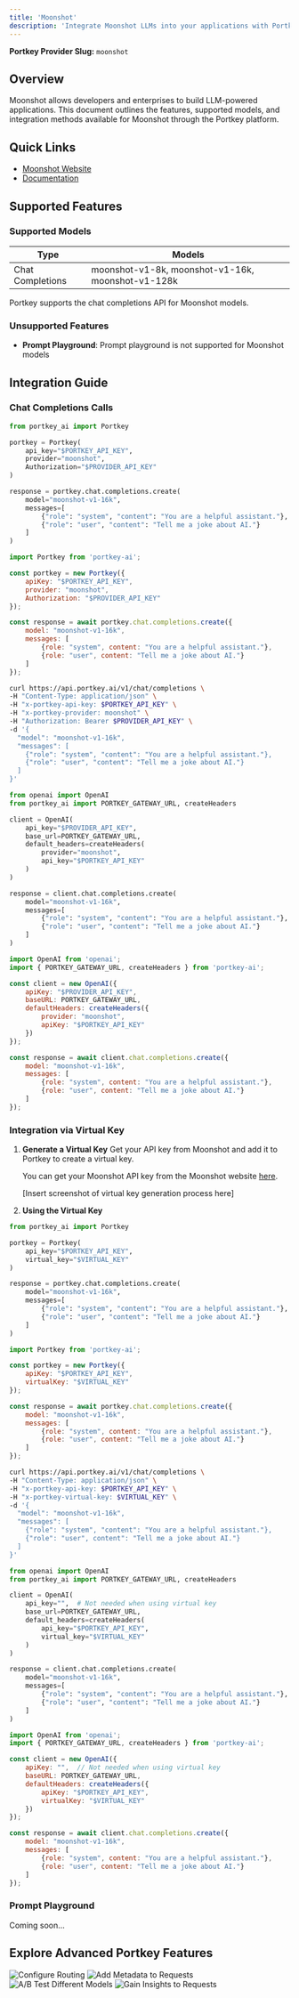 ```yaml
---
title: 'Moonshot'
description: 'Integrate Moonshot LLMs into your applications with Portkey'
---
```


**Portkey Provider Slug:** `moonshot`

## Overview

Moonshot allows developers and enterprises to build LLM-powered applications. This document outlines the features, supported models, and integration methods available for Moonshot through the Portkey platform.

## Quick Links

- [Moonshot Website](https://www.moonshot.cn/)
- [Documentation](https://platform.moonshot.cn/docs/intro#%E6%96%87%E6%9C%AC%E7%94%9F%E6%88%90%E6%A8%A1%E5%9E%8B)

## Supported Features

### Supported Models

| Type | Models |
|------|--------|
| Chat Completions | moonshot-v1-8k, moonshot-v1-16k, moonshot-v1-128k |

Portkey supports the chat completions API for Moonshot models.

### Unsupported Features

- **Prompt Playground**: Prompt playground is not supported for Moonshot models

## Integration Guide

### Chat Completions Calls

<CodeGroup>

```Python python
from portkey_ai import Portkey

portkey = Portkey(
    api_key="$PORTKEY_API_KEY",
    provider="moonshot",
    Authorization="$PROVIDER_API_KEY"
)

response = portkey.chat.completions.create(
    model="moonshot-v1-16k",
    messages=[
        {"role": "system", "content": "You are a helpful assistant."},
        {"role": "user", "content": "Tell me a joke about AI."}
    ]
)
```

```js node
import Portkey from 'portkey-ai';

const portkey = new Portkey({
    apiKey: "$PORTKEY_API_KEY",
    provider: "moonshot",
    Authorization: "$PROVIDER_API_KEY"
});

const response = await portkey.chat.completions.create({
    model: "moonshot-v1-16k",
    messages: [
        {role: "system", content: "You are a helpful assistant."},
        {role: "user", content: "Tell me a joke about AI."}
    ]
});
```

```bash cURL
curl https://api.portkey.ai/v1/chat/completions \
-H "Content-Type: application/json" \
-H "x-portkey-api-key: $PORTKEY_API_KEY" \
-H "x-portkey-provider: moonshot" \
-H "Authorization: Bearer $PROVIDER_API_KEY" \
-d '{
  "model": "moonshot-v1-16k",
  "messages": [
    {"role": "system", "content": "You are a helpful assistant."},
    {"role": "user", "content": "Tell me a joke about AI."}
  ]
}'
```

```Python OpenAI Python SDK
from openai import OpenAI
from portkey_ai import PORTKEY_GATEWAY_URL, createHeaders

client = OpenAI(
    api_key="$PROVIDER_API_KEY",
    base_url=PORTKEY_GATEWAY_URL,
    default_headers=createHeaders(
        provider="moonshot",
        api_key="$PORTKEY_API_KEY"
    )
)

response = client.chat.completions.create(
    model="moonshot-v1-16k",
    messages=[
        {"role": "system", "content": "You are a helpful assistant."},
        {"role": "user", "content": "Tell me a joke about AI."}
    ]
)
```

```js OpenAI Node SDK
import OpenAI from 'openai';
import { PORTKEY_GATEWAY_URL, createHeaders } from 'portkey-ai';

const client = new OpenAI({
    apiKey: "$PROVIDER_API_KEY",
    baseURL: PORTKEY_GATEWAY_URL,
    defaultHeaders: createHeaders({
        provider: "moonshot",
        apiKey: "$PORTKEY_API_KEY"
    })
});

const response = await client.chat.completions.create({
    model: "moonshot-v1-16k",
    messages: [
        {role: "system", content: "You are a helpful assistant."},
        {role: "user", content: "Tell me a joke about AI."}
    ]
});
```

</CodeGroup>

### Integration via Virtual Key

1. **Generate a Virtual Key**
   Get your API key from Moonshot and add it to Portkey to create a virtual key.

   You can get your Moonshot API key from the Moonshot website [here](https://www.moonshot.cn/).

   [Insert screenshot of virtual key generation process here]

2. **Using the Virtual Key**

<CodeGroup>

```Python python
from portkey_ai import Portkey

portkey = Portkey(
    api_key="$PORTKEY_API_KEY",
    virtual_key="$VIRTUAL_KEY"
)

response = portkey.chat.completions.create(
    model="moonshot-v1-16k",
    messages=[
        {"role": "system", "content": "You are a helpful assistant."},
        {"role": "user", "content": "Tell me a joke about AI."}
    ]
)
```

```js node
import Portkey from 'portkey-ai';

const portkey = new Portkey({
    apiKey: "$PORTKEY_API_KEY",
    virtualKey: "$VIRTUAL_KEY"
});

const response = await portkey.chat.completions.create({
    model: "moonshot-v1-16k",
    messages: [
        {role: "system", content: "You are a helpful assistant."},
        {role: "user", content: "Tell me a joke about AI."}
    ]
});
```

```bash cURL
curl https://api.portkey.ai/v1/chat/completions \
-H "Content-Type: application/json" \
-H "x-portkey-api-key: $PORTKEY_API_KEY" \
-H "x-portkey-virtual-key: $VIRTUAL_KEY" \
-d '{
  "model": "moonshot-v1-16k",
  "messages": [
    {"role": "system", "content": "You are a helpful assistant."},
    {"role": "user", content": "Tell me a joke about AI."}
  ]
}'
```

```Python OpenAI Python SDK
from openai import OpenAI
from portkey_ai import PORTKEY_GATEWAY_URL, createHeaders

client = OpenAI(
    api_key="",  # Not needed when using virtual key
    base_url=PORTKEY_GATEWAY_URL,
    default_headers=createHeaders(
        api_key="$PORTKEY_API_KEY",
        virtual_key="$VIRTUAL_KEY"
    )
)

response = client.chat.completions.create(
    model="moonshot-v1-16k",
    messages=[
        {"role": "system", "content": "You are a helpful assistant."},
        {"role": "user", "content": "Tell me a joke about AI."}
    ]
)
```

```js OpenAI Node SDK
import OpenAI from 'openai';
import { PORTKEY_GATEWAY_URL, createHeaders } from 'portkey-ai';

const client = new OpenAI({
    apiKey: "",  // Not needed when using virtual key
    baseURL: PORTKEY_GATEWAY_URL,
    defaultHeaders: createHeaders({
        apiKey: "$PORTKEY_API_KEY",
        virtualKey: "$VIRTUAL_KEY"
    })
});

const response = await client.chat.completions.create({
    model: "moonshot-v1-16k",
    messages: [
        {role: "system", content: "You are a helpful assistant."},
        {role: "user", content: "Tell me a joke about AI."}
    ]
});
```

</CodeGroup>

### Prompt Playground

Coming soon...

## Explore Advanced Portkey Features

<CardGroup cols={2}>
  <Card title="Configure Routing" href="/docs/product/ai-gateway/routing">
    <img src="/api/placeholder/400/320" alt="Configure Routing" />
  </Card>
  <Card title="Add Metadata to Requests" href="/docs/product/observability/metadata">
    <img src="/api/placeholder/400/320" alt="Add Metadata to Requests" />
  </Card>
  <Card title="A/B Test Different Models" href="/docs/product/ai-gateway/load-balance">
    <img src="/api/placeholder/400/320" alt="A/B Test Different Models" />
  </Card>
  <Card title="Gain Insights to Requests" href="/docs/product/observability/traces">
    <img src="/api/placeholder/400/320" alt="Gain Insights to Requests" />
  </Card>
</CardGroup>